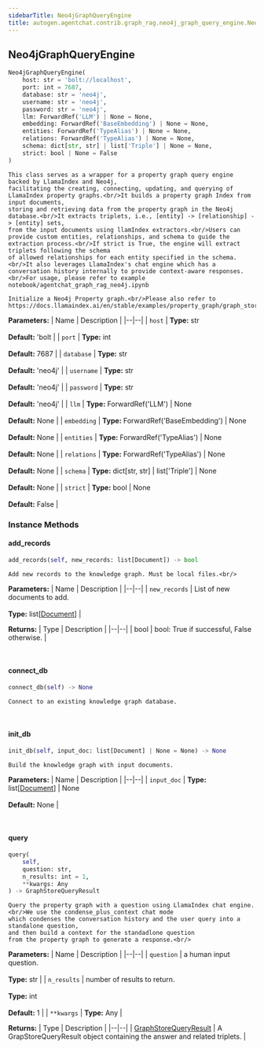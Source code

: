 ```yaml
---
sidebarTitle: Neo4jGraphQueryEngine
title: autogen.agentchat.contrib.graph_rag.neo4j_graph_query_engine.Neo4jGraphQueryEngine
---
```

<h2 id="autogen.agentchat.contrib.graph_rag.neo4j_graph_query_engine.Neo4jGraphQueryEngine" class="doc doc-heading">
    <code class="doc-symbol doc-symbol-heading doc-symbol-class"></code>
    <span class="doc doc-object-name doc-class-name">Neo4jGraphQueryEngine</span>
</h2>

```python
Neo4jGraphQueryEngine(
    host: str = 'bolt://localhost',
    port: int = 7687,
    database: str = 'neo4j',
    username: str = 'neo4j',
    password: str = 'neo4j',
    llm: ForwardRef('LLM') | None = None,
    embedding: ForwardRef('BaseEmbedding') | None = None,
    entities: ForwardRef('TypeAlias') | None = None,
    relations: ForwardRef('TypeAlias') | None = None,
    schema: dict[str, str] | list['Triple'] | None = None,
    strict: bool | None = False
)
```

    This class serves as a wrapper for a property graph query engine backed by LlamaIndex and Neo4j,
    facilitating the creating, connecting, updating, and querying of LlamaIndex property graphs.<br/>It builds a property graph Index from input documents,
    storing and retrieving data from the property graph in the Neo4j database.<br/>It extracts triplets, i.e., [entity] -> [relationship] -> [entity] sets,
    from the input documents using llamIndex extractors.<br/>Users can provide custom entities, relationships, and schema to guide the extraction process.<br/>If strict is True, the engine will extract triplets following the schema
    of allowed relationships for each entity specified in the schema.<br/>It also leverages LlamaIndex's chat engine which has a conversation history internally to provide context-aware responses.<br/>For usage, please refer to example notebook/agentchat_graph_rag_neo4j.ipynb
    
    Initialize a Neo4j Property graph.<br/>Please also refer to https://docs.llamaindex.ai/en/stable/examples/property_graph/graph_store/

<b>Parameters:</b>
| Name | Description |
|--|--|
| `host` | **Type:** str<br/><br/>**Default:** 'bolt |
| `port` | **Type:** int<br/><br/>**Default:** 7687 |
| `database` | **Type:** str<br/><br/>**Default:** 'neo4j' |
| `username` | **Type:** str<br/><br/>**Default:** 'neo4j' |
| `password` | **Type:** str<br/><br/>**Default:** 'neo4j' |
| `llm` | **Type:** ForwardRef('LLM') \| None<br/><br/>**Default:** None |
| `embedding` | **Type:** ForwardRef('BaseEmbedding') \| None<br/><br/>**Default:** None |
| `entities` | **Type:** ForwardRef('TypeAlias') \| None<br/><br/>**Default:** None |
| `relations` | **Type:** ForwardRef('TypeAlias') \| None<br/><br/>**Default:** None |
| `schema` | **Type:** dict[str, str] \| list['Triple'] \| None<br/><br/>**Default:** None |
| `strict` | **Type:** bool \| None<br/><br/>**Default:** False |

### Instance Methods

<code class="doc-symbol doc-symbol-heading doc-symbol-method"></code>
#### add_records

```python
add_records(self, new_records: list[Document]) -> bool
```

    Add new records to the knowledge graph. Must be local files.<br/>

<b>Parameters:</b>
| Name | Description |
|--|--|
| `new_records` | List of new documents to add.<br/><br/>**Type:** list[[Document](/docs/api-reference/autogen/agentchat/contrib/graph_rag/document/Document)] |

<b>Returns:</b>
| Type | Description |
|--|--|
| bool | bool: True if successful, False otherwise. |

<br />

<code class="doc-symbol doc-symbol-heading doc-symbol-method"></code>
#### connect_db

```python
connect_db(self) -> None
```

    Connect to an existing knowledge graph database.

<br />

<code class="doc-symbol doc-symbol-heading doc-symbol-method"></code>
#### init_db

```python
init_db(self, input_doc: list[Document] | None = None) -> None
```

    Build the knowledge graph with input documents.

<b>Parameters:</b>
| Name | Description |
|--|--|
| `input_doc` | **Type:** list[[Document](/docs/api-reference/autogen/agentchat/contrib/graph_rag/document/Document)] \| None<br/><br/>**Default:** None |

<br />

<code class="doc-symbol doc-symbol-heading doc-symbol-method"></code>
#### query

```python
query(
    self,
    question: str,
    n_results: int = 1,
    **kwargs: Any
) -> GraphStoreQueryResult
```

    Query the property graph with a question using LlamaIndex chat engine.<br/>We use the condense_plus_context chat mode
    which condenses the conversation history and the user query into a standalone question,
    and then build a context for the standadlone question
    from the property graph to generate a response.<br/>

<b>Parameters:</b>
| Name | Description |
|--|--|
| `question` | a human input question.<br/><br/>**Type:** str |
| `n_results` | number of results to return.<br/><br/>**Type:** int<br/><br/>**Default:** 1 |
| `**kwargs` | **Type:** Any |

<b>Returns:</b>
| Type | Description |
|--|--|
| [GraphStoreQueryResult](/docs/api-reference/autogen/agentchat/contrib/graph_rag/graph_query_engine/GraphStoreQueryResult) | A GrapStoreQueryResult object containing the answer and related triplets. |

<br />